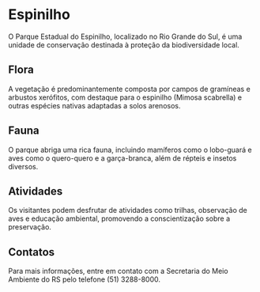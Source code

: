 # Espinilho

O Parque Estadual do Espinilho, localizado no Rio Grande do Sul, é uma unidade de conservação destinada à proteção da biodiversidade local.

## Flora

A vegetação é predominantemente composta por campos de gramíneas e arbustos xerófitos, com destaque para o espinilho (Mimosa scabrella) e outras espécies nativas adaptadas a solos arenosos.

## Fauna

O parque abriga uma rica fauna, incluindo mamíferos como o lobo-guará e aves como o quero-quero e a garça-branca, além de répteis e insetos diversos.

## Atividades

Os visitantes podem desfrutar de atividades como trilhas, observação de aves e educação ambiental, promovendo a conscientização sobre a preservação.

## Contatos

Para mais informações, entre em contato com a Secretaria do Meio Ambiente do RS pelo telefone (51) 3288-8000.